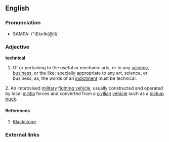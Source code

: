 {{wikipedia}}
==English==

===Pronunciation===
*SAMPA: /"tEknIk(@)l/

===Adjective===
'''technical'''
#Of or pertaining to the useful or mechanic arts, or to any [[science]], [[business]], or the like; specially appropriate to any art, science, or business; as, the words of an [[w:indictment|indictment]] must be technical. 

2. An improvised [[military]] [[fighting vehicle]], usually constructed and operated by local [[militia]] forces and converted from a [[civilian]] [[vehicle]] such as a [[pickup truck]].

====References====
#[[w:Blackstone|Blackstone]].

===External links===
{{pedialite}}